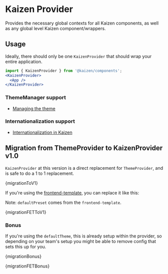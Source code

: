 
<Meta title="Components/Kaizen Provider/Installation" />

# Kaizen Provider

Provides the necessary global contexts for all Kaizen components, as well as any global level Kaizen component/wrappers.

<KaioNotification />

## Usage

Ideally, there should only be one `KaizenProvider` that should wrap your entire application.

```jsx
import { KaizenProvider } from '@kaizen/components';
<KaizenProvider>
  <App />
</KaizenProvider>
```

### ThemeManager support
- [Managing the theme](/story/components-kaizen-provider-managing-the-theme--docs)

### Internationalization support
- [Internationalization in Kaizen](/story/components-kaizen-provider-internationalization-in-kaizen--docs)

## Migration from ThemeProvider to KaizenProvider v1.0

`KaizenProvider` at this version is a direct replacement for `ThemeProvider`, and is safe to do a 1 to 1 replacement.


<Highlight className="diff shadow-sm">{migrationToV1}</Highlight>


If you're using the [frontend-template](https://github.com/cultureamp/frontend-template), you can replace it like this:

Note: `defaultPreset` comes from the `frontend-template`.

<Highlight className="diff shadow-sm">{migrationFETToV1}</Highlight>

### Bonus

If you're using the `defaultTheme`, this is already setup within the provider, so depending on your team's setup you might be able to remove config that sets this up for you.

<Highlight className="diff shadow-sm mb-16">{migrationBonus}</Highlight>

<Highlight className="diff shadow-sm">{migrationFETBonus}</Highlight>
